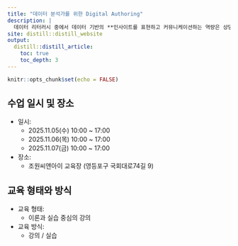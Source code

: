 ```yaml
---
title: "데이터 분석가를 위한 Digital Authoring"
description: |
  데이터 리터러시 중에서 데이터 기반의 **인사이트를 표현하고 커뮤니케이션하는 역량은 상당히 중요**합니다. 이를 위한 **디지털 매체를 통한 소통 능력의 제고**를 위해서 **지식 경험을 내재화하는 웹 사이트** / **독립형 대시보드** / **프리젠테이션을 위한 웹 슬라이드** / **팬시한 정형 보고서**를 만드는 **Digital Authoring를 학습**합니다.
site: distill::distill_website
output:
  distill::distill_article:
    toc: true
    toc_depth: 3  
---
```


```r
knitr::opts_chunk$set(echo = FALSE)
```


## 수업 일시 및 장소

-   일시:
    -   2025.11.05(수) 10:00 \~ 17:00
    -   2025.11.06(목) 10:00 \~ 17:00
    -   2025.11.07(금) 10:00 \~ 17:00
-   장소:
    -   조원씨앤아이 교육장 (영등포구 국회대로74길 9)

## 교육 형태와 방식

-   교육 형태:
    -   이론과 실습 중심의 강의
-   교육 방식:
    -   강의 / 실습


